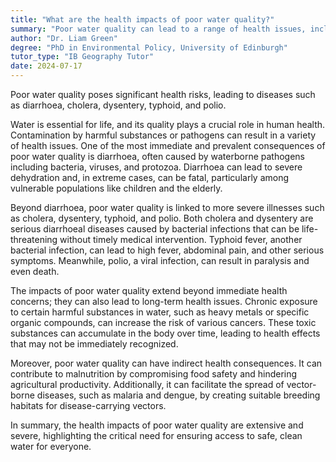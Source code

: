 ```yaml
---
title: "What are the health impacts of poor water quality?"
summary: "Poor water quality can lead to a range of health issues, including diarrhoea, cholera, dysentery, typhoid, and polio."
author: "Dr. Liam Green"
degree: "PhD in Environmental Policy, University of Edinburgh"
tutor_type: "IB Geography Tutor"
date: 2024-07-17
---
```


Poor water quality poses significant health risks, leading to diseases such as diarrhoea, cholera, dysentery, typhoid, and polio.

Water is essential for life, and its quality plays a crucial role in human health. Contamination by harmful substances or pathogens can result in a variety of health issues. One of the most immediate and prevalent consequences of poor water quality is diarrhoea, often caused by waterborne pathogens including bacteria, viruses, and protozoa. Diarrhoea can lead to severe dehydration and, in extreme cases, can be fatal, particularly among vulnerable populations like children and the elderly.

Beyond diarrhoea, poor water quality is linked to more severe illnesses such as cholera, dysentery, typhoid, and polio. Both cholera and dysentery are serious diarrhoeal diseases caused by bacterial infections that can be life-threatening without timely medical intervention. Typhoid fever, another bacterial infection, can lead to high fever, abdominal pain, and other serious symptoms. Meanwhile, polio, a viral infection, can result in paralysis and even death.

The impacts of poor water quality extend beyond immediate health concerns; they can also lead to long-term health issues. Chronic exposure to certain harmful substances in water, such as heavy metals or specific organic compounds, can increase the risk of various cancers. These toxic substances can accumulate in the body over time, leading to health effects that may not be immediately recognized.

Moreover, poor water quality can have indirect health consequences. It can contribute to malnutrition by compromising food safety and hindering agricultural productivity. Additionally, it can facilitate the spread of vector-borne diseases, such as malaria and dengue, by creating suitable breeding habitats for disease-carrying vectors.

In summary, the health impacts of poor water quality are extensive and severe, highlighting the critical need for ensuring access to safe, clean water for everyone.
    